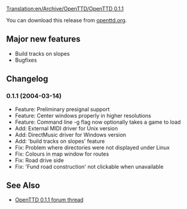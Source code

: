 [[Translation:en/Archive/OpenTTD/OpenTTD 0.1.1]]

{{en/Development/OTTDVersions}}
{{en/Archive/OpenTTD/Release|prev=OpenTTD 0.1|next=OpenTTD 0.1.2|date=2004-03-14}}

You can download this release from [http://www.openttd.org/download-stable/0.1.1 openttd.org].

==Major new features==
* Build tracks on slopes
* Bugfixes

==Changelog==
===0.1.1 (2004-03-14)===
* Feature: Preliminary presignal support
* Feature: Center windows properly in higher resolutions
* Feature: Command line -g flag now optionally takes a game to load
* Add: External MIDI driver for Unix version
* Add: DirectMusic driver for Windows version
* Add: 'build tracks on slopes' feature
* Fix: Problem where directories were not displayed under Linux
* Fix: Colours in map window for routes
* Fix: Road drive side
* Fix: 'Fund road construction' not clickable when unavailable

==See Also==
*[http://www.tt-forums.net/viewtopic.php?f=29&t=6707 OpenTTD 0.1.1 forum thread]